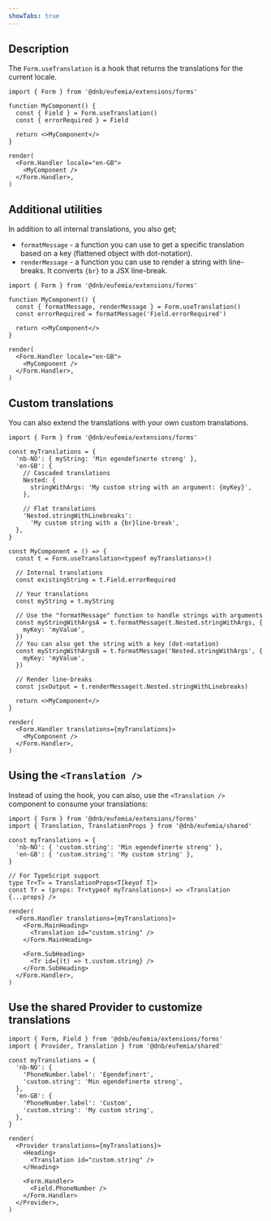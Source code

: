 ```yaml
---
showTabs: true
---
```


## Description

The `Form.useTranslation` is a hook that returns the translations for the current locale.

```tsx
import { Form } from '@dnb/eufemia/extensions/forms'

function MyComponent() {
  const { Field } = Form.useTranslation()
  const { errorRequired } = Field

  return <>MyComponent</>
}

render(
  <Form.Handler locale="en-GB">
    <MyComponent />
  </Form.Handler>,
)
```

## Additional utilities

In addition to all internal translations, you also get;

- `formatMessage` - a function you can use to get a specific translation based on a key (flattened object with dot-notation).
- `renderMessage` - a function you can use to render a string with line-breaks. It converts `{br}` to a JSX line-break.

```tsx
import { Form } from '@dnb/eufemia/extensions/forms'

function MyComponent() {
  const { formatMessage, renderMessage } = Form.useTranslation()
  const errorRequired = formatMessage('Field.errorRequired')

  return <>MyComponent</>
}

render(
  <Form.Handler locale="en-GB">
    <MyComponent />
  </Form.Handler>,
)
```

## Custom translations

You can also extend the translations with your own custom translations.

```tsx
import { Form } from '@dnb/eufemia/extensions/forms'

const myTranslations = {
  'nb-NO': { myString: 'Min egendefinerte streng' },
  'en-GB': {
    // Cascaded translations
    Nested: {
      stringWithArgs: 'My custom string with an argument: {myKey}',
    },

    // Flat translations
    'Nested.stringWithLinebreaks':
      'My custom string with a {br}line-break',
  },
}

const MyComponent = () => {
  const t = Form.useTranslation<typeof myTranslations>()

  // Internal translations
  const existingString = t.Field.errorRequired

  // Your translations
  const myString = t.myString

  // Use the "formatMessage" function to handle strings with arguments
  const myStringWithArgsA = t.formatMessage(t.Nested.stringWithArgs, {
    myKey: 'myValue',
  })
  // You can also get the string with a key (dot-notation)
  const myStringWithArgsB = t.formatMessage('Nested.stringWithArgs', {
    myKey: 'myValue',
  })

  // Render line-breaks
  const jsxOutput = t.renderMessage(t.Nested.stringWithLinebreaks)

  return <>MyComponent</>
}

render(
  <Form.Handler translations={myTranslations}>
    <MyComponent />
  </Form.Handler>,
)
```

## Using the `<Translation />`

Instead of using the hook, you can also, use the `<Translation />` component to consume your translations:

```tsx
import { Form } from '@dnb/eufemia/extensions/forms'
import { Translation, TranslationProps } from '@dnb/eufemia/shared'

const myTranslations = {
  'nb-NO': { 'custom.string': 'Min egendefinerte streng' },
  'en-GB': { 'custom.string': 'My custom string' },
}

// For TypeScript support
type Tr<T> = TranslationProps<T[keyof T]>
const Tr = (props: Tr<typeof myTranslations>) => <Translation {...props} />

render(
  <Form.Handler translations={myTranslations}>
    <Form.MainHeading>
      <Translation id="custom.string" />
    </Form.MainHeading>

    <Form.SubHeading>
      <Tr id={(t) => t.custom.string} />
    </Form.SubHeading>
  </Form.Handler>,
)
```

## Use the shared Provider to customize translations

```tsx
import { Form, Field } from '@dnb/eufemia/extensions/forms'
import { Provider, Translation } from '@dnb/eufemia/shared'

const myTranslations = {
  'nb-NO': {
    'PhoneNumber.label': 'Egendefinert',
    'custom.string': 'Min egendefinerte streng',
  },
  'en-GB': {
    'PhoneNumber.label': 'Custom',
    'custom.string': 'My custom string',
  },
}

render(
  <Provider translations={myTranslations}>
    <Heading>
      <Translation id="custom.string" />
    </Heading>

    <Form.Handler>
      <Field.PhoneNumber />
    </Form.Handler>
  </Provider>,
)
```
